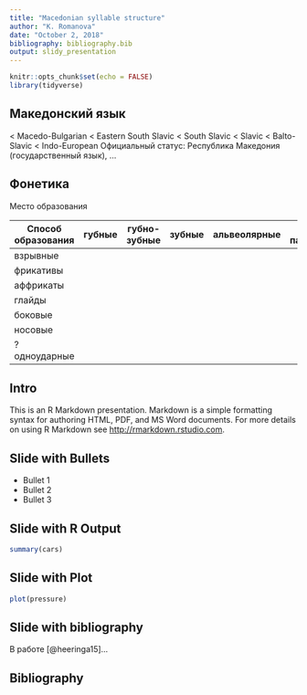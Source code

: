 ```yaml
---
title: "Macedonian syllable structure"
author: "K. Romanova"
date: "October 2, 2018"
bibliography: bibliography.bib
output: slidy_presentation
---
```


```r
knitr::opts_chunk$set(echo = FALSE)
library(tidyverse)
```

## Македонский язык  

< Macedo-Bulgarian < Eastern South Slavic < South Slavic < Slavic < Balto-Slavic < Indo-European 
Официальный статус: Республика Македония (государственный язык), ... 

## Фонетика 

| Место образования 
Способ образования | губные | губно-зубные | зубные | альвеолярные | альвео-палатальные | палатальные | велярные 
--- | --- | --- | --- | --- | --- | --- | --- 
взрывные |  | | | | | | 
фрикативы | | | | | | | 
аффрикаты | | | | | | | 
глайды | | | | | | | 
боковые | | | | | | | 
носовые | | | | | | | 
?одноударные | | | | | | | 

## Intro

This is an R Markdown presentation. Markdown is a simple formatting syntax for authoring HTML, PDF, and MS Word documents. For more details on using R Markdown see <http://rmarkdown.rstudio.com>.

## Slide with Bullets

- Bullet 1
- Bullet 2
- Bullet 3

## Slide with R Output

```r
summary(cars)
```

## Slide with Plot

```r
plot(pressure)
```

## Slide with bibliography

В работе [@heeringa15]...

## Bibliography
